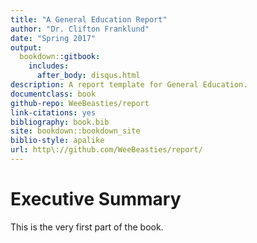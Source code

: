 ```yaml
--- 
title: "A General Education Report"
author: "Dr. Clifton Franklund"
date: "Spring 2017"
output: 
  bookdown::gitbook:
    includes:
      after_body: disqus.html
description: A report template for General Education.
documentclass: book
github-repo: WeeBeasties/report
link-citations: yes
bibliography: book.bib
site: bookdown::bookdown_site
biblio-style: apalike
url: http\://github.com/WeeBeasties/report/
---
```


# Executive Summary {-}

This is the very first part of the book.
